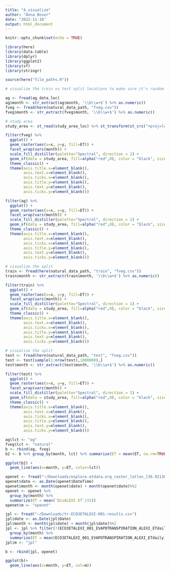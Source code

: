 ```yaml
---
title: "4_visualize"
author: "Anna Boser"
date: "2022-11-18"
output: html_document
---
```


```r
knitr::opts_chunk$set(echo = TRUE)

library(here)
library(data.table)
library(dplyr)
library(ggplot2)
library(sf)
library(stringr)

source(here("file_paths.R"))
```

```r
# visualize the train vs test split locations to make sure it's random
```

```r
ag <- fread(ag_data_loc)
ag$month <- str_extract(ag$month, '\\b\\w+$') %>% as.numeric()
fveg <- fread(here(natural_data_path, "fveg.csv"))
fveg$month <- str_extract(fveg$month, '\\b\\w+$') %>% as.numeric()
```

```r
# study area
study_area <- st_read(study_area_loc) %>% st_transform(st_crs("+proj=longlat +datum=WGS84"))

filter(fveg) %>%
  ggplot() + 
  geom_raster(aes(x=x, y=y, fill=ET)) +
  facet_wrap(vars(month)) +
  scale_fill_distiller(palette="Spectral", direction = 1) +
  geom_sf(data = study_area, fill=alpha("red",0), color = "black", size = .2) + 
  theme_classic() +
  theme(axis.title.x=element_blank(),
        axis.text.x=element_blank(),
        axis.ticks.x=element_blank(), 
        axis.title.y=element_blank(),
        axis.text.y=element_blank(),
        axis.ticks.y=element_blank())
```

```r
filter(ag) %>%
  ggplot() + 
  geom_raster(aes(x=x, y=y, fill=ET)) +
  facet_wrap(vars(month)) +
  scale_fill_distiller(palette="Spectral", direction = 1) +
  geom_sf(data = study_area, fill=alpha("red",0), color = "black", size = .2) + 
  theme_classic() +
  theme(axis.title.x=element_blank(),
        axis.text.x=element_blank(),
        axis.ticks.x=element_blank(), 
        axis.title.y=element_blank(),
        axis.text.y=element_blank(),
        axis.ticks.y=element_blank())
```

```r
# visualize the split
train <- fread(here(natural_data_path, "train", "fveg.csv"))
train$month <- str_extract(train$month, '\\b\\w+$') %>% as.numeric()

filter(train) %>%
  ggplot() + 
  geom_raster(aes(x=x, y=y, fill=ET)) +
  facet_wrap(vars(month)) +
  scale_fill_distiller(palette="Spectral", direction = 1) +
  geom_sf(data = study_area, fill=alpha("red",0), color = "black", size = .2) + 
  theme_classic() +
  theme(axis.title.x=element_blank(),
        axis.text.x=element_blank(),
        axis.ticks.x=element_blank(), 
        axis.title.y=element_blank(),
        axis.text.y=element_blank(),
        axis.ticks.y=element_blank())
```

```r
# visualize the split
test <- fread(here(natural_data_path, "test", "fveg.csv"))
test <- test[sample(1:nrow(test),1000000),]
test$month <- str_extract(test$month, '\\b\\w+$') %>% as.numeric()

filter(test) %>%
  ggplot() + 
  geom_raster(aes(x=x, y=y, fill=ET)) +
  facet_wrap(vars(month)) +
  scale_fill_distiller(palette="Spectral", direction = 1) +
  geom_sf(data = study_area, fill=alpha("red",0), color = "black", size = .2) + 
  theme_classic() +
  theme(axis.title.x=element_blank(),
        axis.text.x=element_blank(),
        axis.ticks.x=element_blank(), 
        axis.title.y=element_blank(),
        axis.text.y=element_blank(),
        axis.ticks.y=element_blank())
```



```r
ag$lct <- "ag"
fveg$lct <- "natural"
b <- rbind(ag, fveg)
b2 <- b %>% group_by(month, lct) %>% summarize(ET = mean(ET, na.rm=TRUE))

ggplot(b2) + 
  geom_line(aes(x=month, y=ET, color=lct))
```

```r
openet <- fread("~/Downloads/explore.etdata.org_raster_latlon_[36.92136814432773,-120.89200537651779].csv", sep=",", fill=TRUE)
openet$date <- as.Date(openet$DateTime)
openet$month <- month(openet$date) + month(openet$date)%%2
openet <- openet %>% 
  group_by(month) %>% 
  summarize(ET = mean(`DisALEXI ET`/31))
openet$m <- "openet"

jpl <- fread("~/Downloads/tr-ECO3ETALEXI-001-results.csv")
jpl$date <- as.Date(jpl$Date)
jpl$month <- month(jpl$date) + month(jpl$date)%%2
jpl <- jpl %>% filter(!(ECO3ETALEXI_001_EVAPOTRANSPIRATION_ALEXI_ETdaily>100))%>% 
  group_by(month) %>% 
  summarize(ET = mean(ECO3ETALEXI_001_EVAPOTRANSPIRATION_ALEXI_ETdaily)) 
jpl$m <- "jpl"

b <- rbind(jpl, openet)

ggplot(b)+ 
  geom_line(aes(x=month, y=ET, col=m))

```


